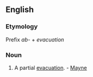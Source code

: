 ==English==

===Etymology===
Prefix ''ab-'' + ''evacuation''

===Noun===
{{en-noun}}

# {{medicine}} A partial [[evacuation]]. - [[Mayne]]